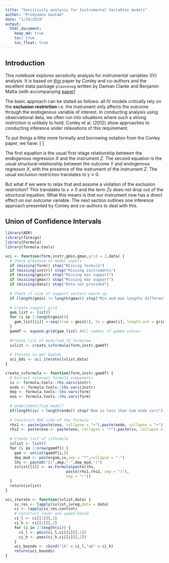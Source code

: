 ```yaml
---
title: "Sensitivity analysis for Instrumental Variables models"
author: "Prodyumna Goutam"
date: "1/29/2019"
output: 
  html_document:
    keep_md: true
    toc: true
    toc_float: true
---
```


## Introduction 

This notebook explores sensitivity analysis for instrumental variables (IV) analysis. It is based on [this](https://www.mitpressjournals.org/doi/10.1162/REST_a_00139) paper by Conley and co-authors and the excellent stata package `plausexog` written by Damian Clarke and Benjamin Matta (with accompanying [paper](https://www.stata-journal.com/article.html?article=st0538))   

The basic approach can be stated as follows: all IV models critically rely on the **exclusion restriction** i.e. the instrument only affects the outcome through the endogenous variable of interest. In conducting analysis using observational data, we often run into situations where such a strong restriction is unlikely to hold. Conley et al. (2012) show approaches to conducting inference under relaxations of this requirement. 

To put things a little more formally and borrowing notation from the Conley paper, we have: 
\[
\begin{eqnarray}
  X & = & Z\Pi + V\\
  Y & = & X\beta + Z\gamma + \varepsilon\\
\end{eqnarray}
\]

The first equation is the usual first-stage relationship between the endogenous regression $X$ and the instrument $Z$. The second equation is the usual structural relationship between the outcome $Y$ and endogenous regressor $X$, with the presence of the instrument of the instrument $Z$. The usual exclusion restriction translates to $\gamma\equiv0$. 

But what if we were to relax that and assume a violation of the exclusion restriction? This translates to $\gamma\neq0$ and the term $Z\gamma$ does not drop out of the structural equation. What this means is that our instrument now has a direct effect on our outcome variable. The next section outlines one inference approach presented by Conley and co-authors to deal with this.   

## Union of Confidence Intervals

```r
library(AER)
library(foreign)
library(Formula)
library(formula.tools)
```


```r
uci <- function(form,instr,gmin,gmax,grid = 2,data) {
  # Check presence of model inputs 
  if (missing(form)) stop("Missing formula")
  if (missing(instr)) stop("Missing instruments")
  if (missing(gmin)) stop("Missing min support")
  if (missing(gmax)) stop("Missing max support")
  if (missing(data)) stop("Data not provided")
  
  # Check if size of support vectors match up 
  if (length(gmin) != length(gmax)) stop("Min and max lengths different")
  
  # Create support grid 
  gam_list <- list() 
  for (i in 1:length(gmin)){
    gam_list[[i]] <-seq(from = gmin[1], to = gmax[i], length.out = grid)
  }
  gamdf <- expand.grid(gam_list) #All combos of gamma values
  
  #Create list of modified IV formulae
  ivlist <- create_ivformula(form,instr,gamdf)
  
  # Iterate to get bounds 
  uci_bds <- uci_iterate(ivlist,data)
}
```

```r
create_ivformula <- function(form,instr,gamdf) {
  # Extract relevant formula components 
  iv <- formula.tools::rhs.vars(instr)
  endo <- formula.tools::lhs.vars(instr)
  dep <- formula.tools::lhs.vars(form)
  exo <- formula.tools::rhs.vars(form)
  
  # Underidentified model? 
  if(length(iv) < length(endo)) stop("Num iv less than num endo vars")
  
  # Construct RHS side of the formula 
  rhs1 <- paste(paste(exo, collapse = "+"),paste(endo, collapse = "+"),sep = "+") 
  rhs2 <- paste(exo <- paste(exo, collapse = "+"),paste(iv, collapse = "+"),sep = "+")
  
  # Create list of ivformula 
  ivlist <- list()
  for (i in 1:nrow(gamdf)) {
    gam <- unlist(gamdf[i,])
    dep_mod <- paste(gam,iv,sep = "*",collapse = "-")
    lhs <- paste0("I(",dep,"-",dep_mod,")")
    ivlist[[i]] <- as.Formula(paste(lhs,
                           paste(rhs1,rhs2, sep = "|"),
                           sep = "~"))
  }
  return(ivlist)
}
```

```r
uci_iterate <- function(ivlist,data) {
    iv_res <- lapply(ivlist,ivreg,data = data)
    ci <- lapply(iv_res,confint)
    # Construct lower and upped bound
    ci_l <- ci[[1]][,1]
    ci_h <- ci[[1]][,2]
    for (i in 2:length(ci)) {
      ci_l <- pmin(ci_l,ci[[i]][,1])
      ci_h <- pmax(ci_h,ci[[i]][,2])
    }
    uci_bounds <- cbind("lb" = ci_l,"ub" = ci_h)
    return(uci_bounds)
}
```



